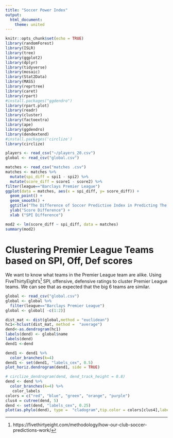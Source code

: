 ```yaml
---
title: "Soccer Power Index"
output: 
  html_document:
    theme: united
---
```


```r
knitr::opts_chunk$set(echo = TRUE)
library(randomForest)
library(ISLR)
library(tree)
library(ggplot2) 
library(dplyr) 
library(tidyverse)
library(mosaic)
library(Stat2Data)
library(MASS)
library(reprtree)
library(caret)
library(rpart)
#install.packages("ggdendro")
library(rpart.plot)
library(readr)
library(cluster)
library(factoextra)
library(ape)
library(ggdendro)
library(dendextend)
#install.packages('circlize') 
library(circlize) 
```


```r
players <- read_csv("~/players_20.csv")
global <- read_csv("global.csv")
```

```r
matches <- read_csv("matches .csv")
matches <- matches %>%
  mutate(spi_diff = spi1 - spi2) %>%
  mutate(score_diff = score1 - score2) %>%
filter(league=="Barclays Premier League")
ggplot(data = matches, aes(x = spi_diff, y= score_diff)) +
  geom_point() +
  geom_smooth() + 
  ggtitle("The Difference of Soccer Predictive Index in Predicting The Outcome of a Match") +
  ylab("Score Difference") +
  xlab ("SPI Difference")
``` 




```r
mod2 <- lm(score_diff ~ spi_diff, data = matches) 
summary(mod2)
```

# Clustering Premier League Teams based on SPI, Off, Def scores 


We want to know what teams in the Premier League team are alike. 
Using FiveThirtyEight’s^[https://fivethirtyeight.com/methodology/how-our-club-soccer-predictions-work/] SPI, offensive, defensive ratings  to cluster Premier League teams. We can see that as expected that the big 6 teams are similar.




```r
global <- read_csv("global.csv")
global <- global %>%
  filter(league=="Barclays Premier League") 
global <- global[ -c(1:2)]

dist_mat <- dist(global,method = "euclidean")
hc1<-hclust(dist_mat, method =  "average")
dend<-as.dendrogram(hc1)
labels(dend) <- global$name
labels(dend)
dend1 <-dend

dend1 <- dend1 %>%
  color_branches(k=4) 
dend1 <- set(dend1, "labels_cex", 0.5)  
plot_horiz.dendrogram(dend1, side = TRUE)

# circlize_dendrogram(dend, dend_track_height = 0.8) 
dend <- dend %>%
  color_branches(k=4) %>% 
   color_labels
colors = c("red", "blue", "green", "orange", "purple")
clus4 = cutree(dend, 5)
dend <- set(dend, "labels_cex", 0.25) 
plot(as.phylo(dend), type =  "cladogram",tip.color = colors[clus4],label.offset = 1, cex = 0.85)
```





